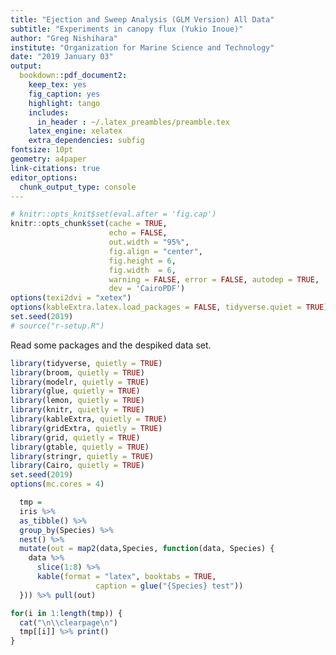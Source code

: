```yaml
---
title: "Ejection and Sweep Analysis (GLM Version) All Data"
subtitle: "Experiments in canopy flux (Yukio Inoue)"
author: "Greg Nishihara"
institute: "Organization for Marine Science and Technology"
date: "2019 January 03"
output: 
  bookdown::pdf_document2:
    keep_tex: yes
    fig_caption: yes
    highlight: tango
    includes:
      in_header : ~/.latex_preambles/preamble.tex
    latex_engine: xelatex
    extra_dependencies: subfig
fontsize: 10pt
geometry: a4paper
link-citations: true
editor_options: 
  chunk_output_type: console
---
```


```r
# knitr::opts_knit$set(eval.after = 'fig.cap')
knitr::opts_chunk$set(cache = TRUE,
                      echo = FALSE,
                      out.width = "95%", 
                      fig.align = "center", 
                      fig.height = 6, 
                      fig.width  = 6,
                      warning = FALSE, error = FALSE, autodep = TRUE,
                      dev = 'CairoPDF')
options(texi2dvi = "xetex")
options(kableExtra.latex.load_packages = FALSE, tidyverse.quiet = TRUE)
set.seed(2019)
# source("r-setup.R")
```

Read some packages and the despiked data set.
```r
library(tidyverse, quietly = TRUE)
library(broom, quietly = TRUE)
library(modelr, quietly = TRUE)
library(glue, quietly = TRUE)
library(lemon, quietly = TRUE)
library(knitr, quietly = TRUE)
library(kableExtra, quietly = TRUE)
library(gridExtra, quietly = TRUE)
library(grid, quietly = TRUE)
library(gtable, quietly = TRUE)
library(stringr, quietly = TRUE)
library(Cairo, quietly = TRUE)
set.seed(2019)
options(mc.cores = 4)
```


```r
  tmp = 
  iris %>% 
  as_tibble() %>% 
  group_by(Species) %>% 
  nest() %>% 
  mutate(out = map2(data,Species, function(data, Species) {
    data %>% 
      slice(1:8) %>% 
      kable(format = "latex", booktabs = TRUE,
                   caption = glue("{Species} test"))
  })) %>% pull(out)

for(i in 1:length(tmp)) {
  cat("\n\\clearpage\n")
  tmp[[i]] %>% print()
}
```

